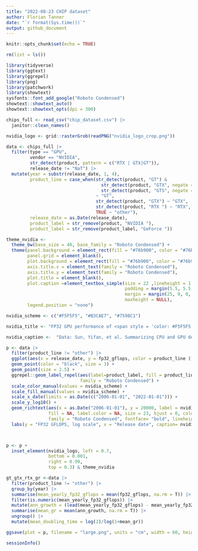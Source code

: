 ```yaml
---
title: "2022-08-23 CHIP dataset"
author: Florian Tanner
date: "`r format(Sys.time())`"
output: github_document
---
```


```r
knitr::opts_chunk$set(echo = TRUE)
```


```r
rm(list = ls())

library(tidyverse)
library(ggtext)
library(ggrepel)
library(png)
library(patchwork)
library(showtext)
sysfonts::font_add_google("Roboto Condensed")
showtext::showtext_auto()
showtext::showtext_opts(dpi = 300)
```

```r
chips_full <- read_csv("chip_dataset.csv") |> 
  janitor::clean_names()

nvidia_logo <- grid::rasterGrob(readPNG("nvidia_logo_crop.png"))
```

```r
data <- chips_full |> 
  filter(type == "GPU",
         vendor == "NVIDIA",
         str_detect(product, pattern = c("RTX | GTX|GT")),
         release_date != "NaT") |> 
  mutate(year = substr(release_date, 1, 4),
         product_line = case_when(str_detect(product, "GT") & 
                                    str_detect(product, "GTX", negate = T) &
                                    str_detect(product, "GTS", negate = T)
                                  ~ "GT",
                                  str_detect(product, "GTX") ~ "GTX",
                                  str_detect(product, "RTX ") ~ "RTX",
                                  TRUE ~ "other"),
         release_date = as.Date(release_date),
         product_label = str_remove(product, "NVIDIA "),
         product_label = str_remove(product_label, "GeForce "))
```


```r
theme_nvidia <- 
  theme_bw(base_size = 40, base_family = "Roboto Condensed") +
  theme(panel.background = element_rect(fill = "#76b900", color = "#76b900"),
        panel.grid = element_blank(),
        plot.background = element_rect(fill = "#76b900", color = "#76b900"),
        axis.title.x = element_text(family = "Roboto Condensed"),
        axis.title.y = element_text(family = "Roboto Condensed"),
        plot.title = element_blank(),
        plot.caption =element_textbox_simple(size = 22 ,lineheight = 1.2,
                                             padding = margin(5.5, 5.5, 5.5, 5.5),
                                             margin = margin(25, 0, 0, 0),
                                             maxheight = NULL),
        legend.position = "none") 

nvidia_scheme <- c("#F5F5F5", "#B3CAE7", "#7598C1")
```

```r
nvidia_title <- "FP32 GPU performance of <span style = 'color: #F5F5F5;font-weight:bold;'>GT</span>,<br><span style = 'color: #B3CAE7;font-weight:bold;'>GTX</span> and <span style = 'color: #7598C1;font-weight:bold;'>RTX</span> series has doubled<br>approximately every two years"

nvidia_caption <-  "Data: Sun, Yifan, et al. Summarizing CPU and GPU design trends with product data. arXiv preprint arXiv:1911.11313 (2019). | Graphic: @TannerFlorian"
```



```r
p <- data |> 
  filter(product_line != "other") |> 
  ggplot(aes(x = release_date, y = fp32_gflops, color = product_line )) +
  geom_point(color = "black", size = 3) +
  geom_point(size = 2.5) +
  ggrepel::geom_label_repel(aes(label=product_label, fill = product_line), color= "black", 
                            family = "Roboto Condensed") +
  scale_color_manual(values = nvidia_scheme) +
  scale_fill_manual(values = nvidia_scheme) +
  scale_x_date(limits = as.Date(c("2006-01-01", "2022-01-01"))) +
  scale_y_log10() +
  geom_richtext(aes(x = as.Date("2006-01-01"), y = 20000, label = nvidia_title),
                fill = NA, label.color = NA, size = 23, hjust = 0, color = "black",
                family = "Roboto Condensed", fontface= "bold", lineheight =1.3) +
  labs(y = "FP32 GFLOPS, log scale", x = "Release date", caption= nvidia_caption)



p <- p +
  inset_element(nvidia_logo, left = 0.7,
                bottom = 0.001,
                right = 0.99,
                top = 0.3) & theme_nvidia
```



```r
gt_gtx_rtx_gr <-data |> 
  filter(product_line != "other") |> 
  group_by(year) |> 
  summarise(mean_yearly_fp32_gflops = mean(fp32_gflops, na.rm = T)) |> 
  filter(is.numeric(mean_yearly_fp32_gflops)) |> 
  mutate(ann_growth = (lead(mean_yearly_fp32_gflops) - mean_yearly_fp32_gflops)/mean_yearly_fp32_gflops) |> 
  summarise(mean_gr = mean(ann_growth, na.rm = T)) |> 
  ungroup() |> 
  mutate(mean_doubling_time = log(2)/log(1+mean_gr))

```



```r
ggsave(plot = p, filename = "large.png", units = "cm", width = 60, height = 60, limitsize = F, device = "png")
```


```r
sessionInfo()
```


















